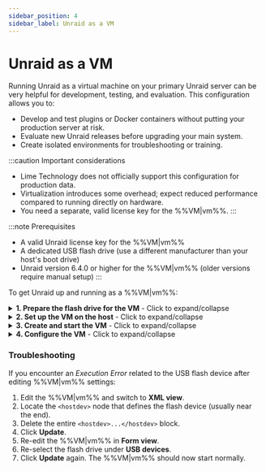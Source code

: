 ```yaml
---
sidebar_position: 4
sidebar_label: Unraid as a VM
---
```



# Unraid as a VM

Running Unraid as a virtual machine on your primary Unraid server can be very helpful for development, testing, and evaluation. This configuration allows you to:

- Develop and test plugins or Docker containers without putting your production server at risk.
- Evaluate new Unraid releases before upgrading your main system.
- Create isolated environments for troubleshooting or training.

:::caution Important considerations

- Lime Technology does not officially support this configuration for production data.
- Virtualization introduces some overhead; expect reduced performance compared to running directly on hardware.
- You need a separate, valid license key for the %%VM|vm%%.
:::

:::note Prerequisites

- A valid Unraid license key for the %%VM|vm%%
- A dedicated USB flash drive (use a different manufacturer than your host's boot drive)
- Unraid version 6.4.0 or higher for the %%VM|vm%% (older versions require manual setup)
:::

To get Unraid up and running as a %%VM|vm%%:

<details>
<summary><strong>1. Prepare the flash drive for the VM</strong> - Click to expand/collapse</summary>

Getting your flash drive ready is crucial for a seamless and dependable %%VM|vm%% boot process. Here's how to set up your %%VM|vm%% environment with a unique and properly configured boot device.

1. Use the [Unraid USB Creator](https://unraid.net/download) tool on your desktop to prepare the flash drive:
   - Select **Allow EFI boot**.
   - Set a unique server name (like `TowerVM` if your host is `Tower`).
   - Write the image to the flash drive.

2. Modify configuration files:
   - Rename the flash drive label from `UNRAID` to a unique name (e.g., `UNRAID-VM`).
   - Edit the `syslinux/syslinux.cfg` file on the flash drive:

     ```
     label Unraid OS
       menu default
       kernel /bzimage
       append unraidlabel=UNRAID-VM initrd=/bzroot
     ```

   - Make this change in all boot modes (GUI/Safe Mode) within the file.
   - Copy the updated `syslinux.cfg` file to `EFI/boot/syslinux.cfg`

3. Create a file named `startup.nsh` in the root of the flash drive with this content:

   ```
   \EFI\boot\bootx64.efi
   ```

4. Note the manufacturer of the flash drive (you'll need this for %%VM|vm%% setup later).

</details>

<details>
<summary><strong>2. Set up the VM on the host</strong> - Click to expand/collapse</summary>

Configuring the Unraid %%VM|vm%% requires some specific settings to ensure proper operation.

To create the %%VM|vm%% template:

1. On the host Unraid server, go to ***Settings → VM Manager*** and ensure that %%VM|vm%% are enabled.
2. Navigate to the **VMs** tab and click **Add VM**.
3. Select the **Slackware** template, as it's the closest match to Unraid.
4. (Optional) If available, replace the Slackware icon with the Unraid icon.
5. Name the %%VM|vm%% (e.g., `UNRAID-VM`).
6. (Optional) Add a description, such as *"Unraid test environment - vX.XX.X."*
7. Assign resources:
   - CPUs: 2-4 cores
   - RAM: 4-8 GB (set Initial and Max to the same value)
8. Set **Machine type** to **Q35 (latest)**.
9. Set **BIOS** to **OVMF** and **USB controller** to **3.0 (QEMU XHCI)**.
10. Configure virtual disks:
    - Add %%vDisks|vdisk%% for cache/data using **RAW** format and **SATA** bus.
    - Size disks differently for easy identification (e.g., %%parity|parity%% > data > %%cache|cache%%).
11. Leave graphics, sound, and network at their default settings.
12. Under **USB devices**, select the flash drive by **manufacturer**, not label.

:::important
The %%VM|vm%%'s flash drive must be from a different manufacturer than the host's boot drive. If they match, the %%VM|vm%% drive won't be visible.
:::

</details>

<details>
<summary><strong>3. Create and start the VM</strong> - Click to expand/collapse</summary>

To launch the %%VM|vm%% after configuration:

1. Uncheck **Start VM after creation** if you want manual control.
2. Click **Create**.
3. On the **VMs** tab, click the Unraid %%VM|vm%% icon and select **Start with console (%%VNC|vnc-session%%)**.
4. Watch the boot process in the %%VNC|vnc-session%% console and note the %%VM|vm%%'s IP address displayed before login.

</details>

<details>
<summary><strong>4. Configure the VM</strong> - Click to expand/collapse</summary>

Once the %%VM|vm%% is running, set it up like a physical Unraid server:

1. Access the %%VM|vm%%'s **%%WebGUI|web-gui%%** at `http://[VM-IP]`.
2. Go to ***Settings → Identification***:
   - Set a unique **Server name** (e.g., `Unraid-VM`).
   - Add a description like "Development instance."
3. (Optional) Go to ***Settings → Display settings*** and choose a different color theme to distinguish it from the host.
4. Go to ***Settings → %%SMB|samba%% settings → Workgroup settings*** and set **Local master** to *No* to avoid conflicts.
5. For UPS passthrough (if the host has UPS):
   - Go to ***Settings → UPS*** on the %%VM|vm%%.
   - Set **UPS cable** to *Ether*.
   - Set **UPS type** to *net*.
   - Enter the host's IP in **Device**.
   - Configure **Runtime** to shut down the %%VM|vm%% before the host.
6. Start the %%array|array%% with your configured devices.
7. Install [**Community Applications**](https://unraid.net/community/apps) for plugin/Docker testing.
8. Update the %%VM|vm%% via ***Tools → Update OS***, just like a physical server.

</details>

### Troubleshooting

If you encounter an *Execution Error* related to the USB flash device after editing %%VM|vm%% settings:

1. Edit the %%VM|vm%% and switch to **XML view**.
2. Locate the `<hostdev>` node that defines the flash device (usually near the end).
3. Delete the entire `<hostdev>...</hostdev>` block.
4. Click **Update**.
5. Re-edit the %%VM|vm%% in **Form view**.
6. Re-select the flash drive under **USB devices**.
7. Click **Update** again. The %%VM|vm%% should now start normally.
